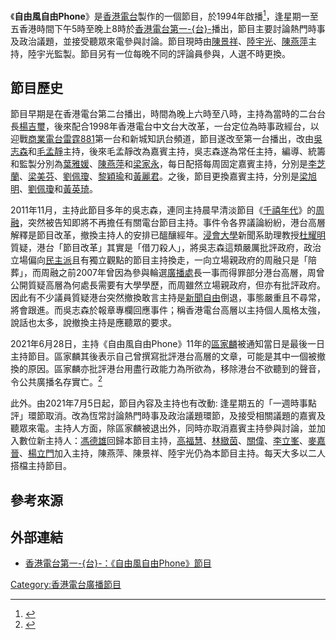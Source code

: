 《'''自由風自由Phone'''》是[[香港電台|香港電台]]製作的一個節目，於1994年啟播<ref>{{Cite book|title=香港廣播電視發展史|author=張振東、李春武|publisher=中國廣播電視出版社|year=1997|isbn=9787504329912|location=北京|pages=39|language=zh-cn}}</ref>，逢星期一至五香港時間下午5時至晚上8時於[[香港電台|香港電台第一-{台}-]]播出，節目主要討論熱門時事及政治議題，並接受聽眾來電參與討論。節目現時由[[陳景祥|陳景祥]]、[[陸宇光|陸宇光]]、[[陳燕萍|陳燕萍]]主持，陸宇光監製。節目另有一位每晚不同的評論員參與，人選不時更換。

==節目歷史==
節目早期是在香港電台第二台播出，時間為晚上六時至八時，主持為當時的二台台長[[楊吉璽|楊吉璽]]，後來配合1998年香港電台中文台大改革，一台定位為時事政經台，以迎戰[[商業電台|商業電台]][[雷霆881|雷霆881]]第一台和新城知訊台頻道，節目遂改至第一台播出，改由[[吳志森|吳志森]]和[[毛孟靜|毛孟靜]]主持，後來毛孟靜改為嘉賓主持，吳志森遂為常任主持，編導、統籌和監製分別為[[葉雅媛_(電台)|葉雅媛]]、[[陳燕萍|陳燕萍]]和[[梁家永|梁家永]]，每日配搭每周固定嘉賓主持，分別是[[李芝蘭|李芝蘭]]、[[梁美芬|梁美芬]]、[[劉佩瓊|劉佩瓊]]、[[黎穎瑜|黎穎瑜]]和[[黃麗君|黃麗君]]。之後，節目更換嘉賓主持，分別是[[梁旭明|梁旭明]]、[[劉佩瓊|劉佩瓊]]和[[黃英琦|黃英琦]]。

2011年11月，主持此節目多年的吳志森，連同主持晨早清淡節目《[[千禧年代_(電台節目)|千禧年代]]》的[[周融|周融]]，突然被告知即將不再擔任有關電台節目主持。事件令各界議論紛紛，港台高層解釋是節目改革，撤換主持人的安排已醞釀經年。[[香港浸會大學|浸會大學]]新聞系助理教授[[杜耀明|杜耀明]]質疑，港台「節目改革」其實是「借刀殺人」，將吳志森這類嚴厲批評政府，政治立場偏向[[民主派_(香港)|民主派]]且有獨立觀點的節目主持換走，一向立場親政府的周融只是「陪葬」，而周融之前2007年曾因為參與輪選[[廣播處_(香港)|廣播處]]長一事而得罪部分港台高層，周曾公開質疑高層為何處長需要有大學學歷，而周雖然立場親政府，但亦有批評政府。因此有不少議員質疑港台突然撤換敢言主持是[[香港新聞自由|新聞自由]]倒退，事態嚴重且不尋常，將會跟進。而吳志森於報章專欄回應事件；稱香港電台高層以主持個人風格太強，說話也太多，說撤換主持是應聽眾的要求。

2021年6月28日，主持《自由風自由Phone》11年的[[區家麟|區家麟]]被通知當日是最後一日主持節目。區家麟其後表示自己曾撰寫批評港台高層的文章，可能是其中一個被撤換的原因。區家麟亦批評港台用盡行政能力為所欲為，移除港台不欲聽到的聲音，令公共廣播名存實亡。<ref>{{cite news|title=港台《自由風》主持區家麟遭撤換：港台用盡行政能力為所欲為 憂停任主持陸續有來|url=https://www.thestandnews.com/media/ab-港台-自由風-主持區家麟遭撤換-港台用盡行政能力為所欲為-憂停任主持陸續有來|date=2021-06-29|accessdate=2021-07-01|publisher=[[立場新聞|立場新聞]]}}</ref>

此外。由2021年7月5日起，節目內容及主持也有改動: 逢星期五的「一週時事點評」環節取消。改為恆常討論熱門時事及政治議題環節，及接受相關議題的嘉賓及聽眾來電。主持人方面，除區家麟被退出外，同時亦取消嘉賓主持參與討論，並加入數位新主持人：[[馮德雄|馮德雄]]回歸本節目主持，[[高福慧|高福慧]]、[[林緻茵|林緻茵]]、[[關偉|關偉]]、[[李立峯|李立峯]]、[[麥嘉晉|麥嘉晉]]、[[楊立門|楊立門]]加入主持，陳燕萍、陳景祥、陸宇光仍為本節目主持。每天大多以二人搭檔主持節目。

==參考來源==
{{reflist}}

==外部連結==
* [http://programme.rthk.hk/channel/radio/programme.php?name=radio1/openline_openview&p=1069 香港電台第一-{台}-：《自由風自由Phone》節目]

{{start box}}
{{Prog-before|[[一桶金之財經新思維|一桶金之財經新思維]]}}
{{s-title|[[香港電台|香港電台第一-{台}-節目]]|星期一至星期五下午5時至8時<br>(晚上6時至6時35分播出[[新聞天地|'''傍晚新聞天地''']])}}
{{Prog-after|[[守下留情|守下留情]]}}
{{end box}}

[[Category:香港電台廣播節目|Category:香港電台廣播節目]]